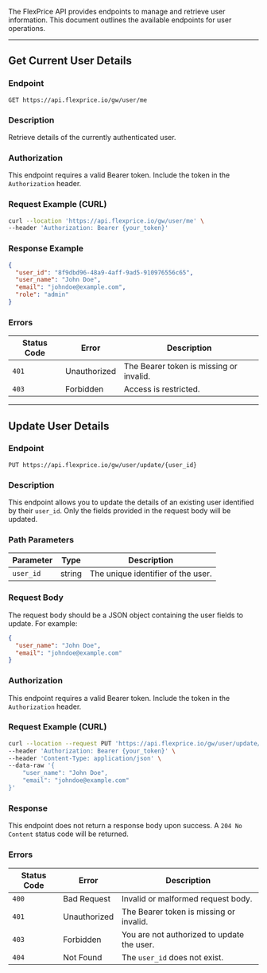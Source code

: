 
The FlexPrice API provides endpoints to manage and retrieve user information. This document outlines the available endpoints for user operations.

---

## **Get Current User Details**

### **Endpoint**
`GET https://api.flexprice.io/gw/user/me`

### **Description**
Retrieve details of the currently authenticated user.

### **Authorization**
This endpoint requires a valid Bearer token. Include the token in the `Authorization` header.

### **Request Example (CURL)**
```bash
curl --location 'https://api.flexprice.io/gw/user/me' \
--header 'Authorization: Bearer {your_token}'
```

### **Response Example**
```json
{
  "user_id": "8f9dbd96-48a9-4aff-9ad5-910976556c65",
  "user_name": "John Doe",
  "email": "johndoe@example.com",
  "role": "admin"
}
```

### **Errors**
| Status Code | Error                  | Description                             |
|-------------|------------------------|-----------------------------------------|
| `401`       | Unauthorized           | The Bearer token is missing or invalid. |
| `403`       | Forbidden              | Access is restricted.                   |

---

## **Update User Details**

### **Endpoint**
`PUT https://api.flexprice.io/gw/user/update/{user_id}`

### **Description**
This endpoint allows you to update the details of an existing user identified by their `user_id`. Only the fields provided in the request body will be updated.

### **Path Parameters**
| Parameter  | Type   | Description                          |
|------------|--------|--------------------------------------|
| `user_id`  | string | The unique identifier of the user.   |

### **Request Body**
The request body should be a JSON object containing the user fields to update. For example:
```json
{
  "user_name": "John Doe",
  "email": "johndoe@example.com"
}
```

### **Authorization**
This endpoint requires a valid Bearer token. Include the token in the `Authorization` header.

### **Request Example (CURL)**
```bash
curl --location --request PUT 'https://api.flexprice.io/gw/user/update/8f9dbd96-48a9-4aff-9ad5-910976556c65' \
--header 'Authorization: Bearer {your_token}' \
--header 'Content-Type: application/json' \
--data-raw '{
    "user_name": "John Doe",
    "email": "johndoe@example.com"
}'
```

### **Response**
This endpoint does not return a response body upon success. A `204 No Content` status code will be returned.

### **Errors**
| Status Code | Error                  | Description                             |
|-------------|------------------------|-----------------------------------------|
| `400`       | Bad Request            | Invalid or malformed request body.      |
| `401`       | Unauthorized           | The Bearer token is missing or invalid. |
| `403`       | Forbidden              | You are not authorized to update the user. |
| `404`       | Not Found              | The `user_id` does not exist.           |
```